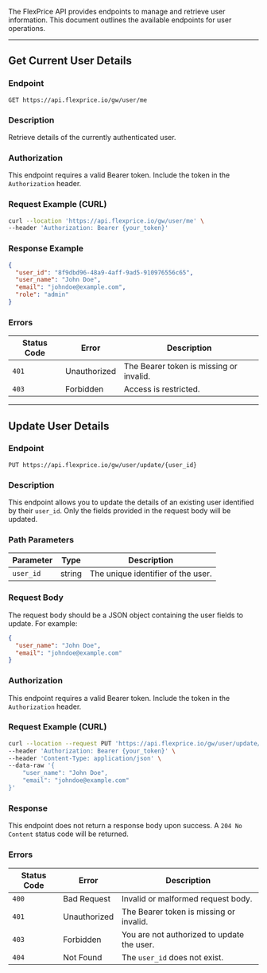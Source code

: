 
The FlexPrice API provides endpoints to manage and retrieve user information. This document outlines the available endpoints for user operations.

---

## **Get Current User Details**

### **Endpoint**
`GET https://api.flexprice.io/gw/user/me`

### **Description**
Retrieve details of the currently authenticated user.

### **Authorization**
This endpoint requires a valid Bearer token. Include the token in the `Authorization` header.

### **Request Example (CURL)**
```bash
curl --location 'https://api.flexprice.io/gw/user/me' \
--header 'Authorization: Bearer {your_token}'
```

### **Response Example**
```json
{
  "user_id": "8f9dbd96-48a9-4aff-9ad5-910976556c65",
  "user_name": "John Doe",
  "email": "johndoe@example.com",
  "role": "admin"
}
```

### **Errors**
| Status Code | Error                  | Description                             |
|-------------|------------------------|-----------------------------------------|
| `401`       | Unauthorized           | The Bearer token is missing or invalid. |
| `403`       | Forbidden              | Access is restricted.                   |

---

## **Update User Details**

### **Endpoint**
`PUT https://api.flexprice.io/gw/user/update/{user_id}`

### **Description**
This endpoint allows you to update the details of an existing user identified by their `user_id`. Only the fields provided in the request body will be updated.

### **Path Parameters**
| Parameter  | Type   | Description                          |
|------------|--------|--------------------------------------|
| `user_id`  | string | The unique identifier of the user.   |

### **Request Body**
The request body should be a JSON object containing the user fields to update. For example:
```json
{
  "user_name": "John Doe",
  "email": "johndoe@example.com"
}
```

### **Authorization**
This endpoint requires a valid Bearer token. Include the token in the `Authorization` header.

### **Request Example (CURL)**
```bash
curl --location --request PUT 'https://api.flexprice.io/gw/user/update/8f9dbd96-48a9-4aff-9ad5-910976556c65' \
--header 'Authorization: Bearer {your_token}' \
--header 'Content-Type: application/json' \
--data-raw '{
    "user_name": "John Doe",
    "email": "johndoe@example.com"
}'
```

### **Response**
This endpoint does not return a response body upon success. A `204 No Content` status code will be returned.

### **Errors**
| Status Code | Error                  | Description                             |
|-------------|------------------------|-----------------------------------------|
| `400`       | Bad Request            | Invalid or malformed request body.      |
| `401`       | Unauthorized           | The Bearer token is missing or invalid. |
| `403`       | Forbidden              | You are not authorized to update the user. |
| `404`       | Not Found              | The `user_id` does not exist.           |
```